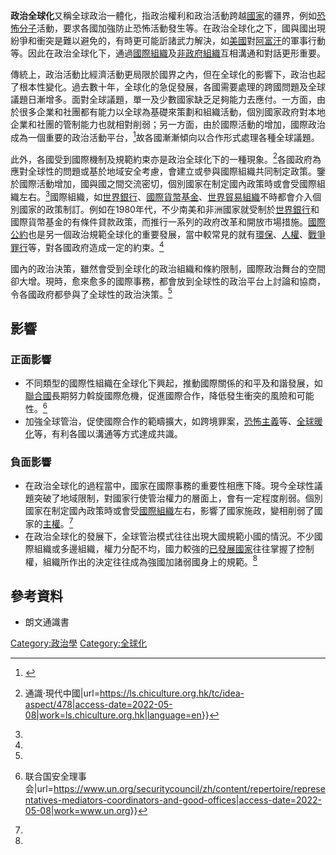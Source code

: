 {{article issues|
{{Disputed|time=2011-06-09T01:06:52+00:00}}
{{Expert|time=2011-06-09T01:06:52+00:00}}
}}

'''政治全球化'''又稱全球政治一體化，指政治權利和政治活動跨越[[國家|國家]]的疆界，例如[[恐怖分子|恐怖分子]]活動，要求各國加強防止恐怖活動發生等。在政治全球化之下，國與國出現紛爭和衝突是難以避免的，有時更可能訢諸武力解決，如[[美國|美國]]對[[阿富汗|阿富汗]]的軍事行動等。因此在政治全球化下，通過[[國際組織|國際組織]]及[[非政府組織|非政府組織]]互相溝通和對話更形重要。

傳統上，政治活動比經濟活動更局限於國界之內，但在全球化的影響下，政治也起了根本性變化。過去數十年，全球化的急促發展，各國需要處理的跨國問題及全球議題日漸增多。面對全球議題，單一及少數國家缺乏足夠能力去應付。一方面，由於很多企業和社團都有能力以全球為基礎來策劃和組織活動，個別國家政府對本地企業和社團的管制能力也就相對削弱；另一方面，由於國際活動的增加，國際政治成為一個重要的政治活動平台，<ref name=":0">{{Cite web|title=課題一：了解全球化|url=https://www.cuhk.edu.hk/hkiaps/pprc/LS/globalization/1_c.htm|access-date=2022-05-08|work=www.cuhk.edu.hk}}</ref>故各國漸漸傾向以合作形式處理各種全球議題。

此外，各國受到國際機制及規範約束亦是政治全球化下的一種現象。<ref name=":1">{{Cite web|title=政治全球化 {{!}} 通識·現代中國|url=https://ls.chiculture.org.hk/tc/idea-aspect/478|access-date=2022-05-08|work=ls.chiculture.org.hk|language=en}}</ref>各國政府為應對全球性的問題或基於地域安全考慮，會建立或參與國際組織共同制定政策。鑒於國際活動增加，國與國之間交流密切，個別國家在制定國內政策時或會受國際組織左右。<ref name=":1" />國際組織，如[[世界银行|世界銀行]]、[[國際貨幣基金組織|國際貨幣基金]]、[[世界贸易组织|世界貿易組織]]不時都會介入個別國家的政策制訂。例如在1980年代，不少南美和非洲國家就受制於[[世界银行|世界銀行]]和國際貨幣基金的有條件貸款政策，而推行一系列的政府改革和開放市場措施。[[國際公約|國際公約]]也是另一個政治規範全球化的重要發展，當中較常見的就有[[環保|環保]]、[[人权|人權]]、[[战争罪|戰爭罪行]]等，對各國政府造成一定的約束。<ref name=":0" />

國內的政治決策，雖然會受到全球化的政治組織和條約限制，國際政治舞台的空間卻大增。現時，愈來愈多的國際事務，都會放到全球性的政治平台上討論和協商，令各國政府都參與了全球性的政治決策。<ref name=":0" />

== 影響 ==

=== 正面影響 ===
* 不同類型的國際性組織在全球化下興起，推動國際關係的和平及和諧發展，如[[联合国|聯合國]]長期努力斡旋國際危機，促進國際合作，降低發生衝突的風險和可能性。<ref>{{Cite web|title=代表、调解员、协调员和斡旋 {{!}} 联合国安全理事会|url=https://www.un.org/securitycouncil/zh/content/repertoire/representatives-mediators-coordinators-and-good-offices|access-date=2022-05-08|work=www.un.org}}</ref>
* 加強全球管治，促使國際合作的範疇擴大，如跨境罪案，[[恐怖主义|恐怖主義]]等、[[全球变暖|全球暖化]]等，有利各國以溝通等方式達成共識。

=== 負面影響 ===
* 在政治全球化的過程當中，國家在國際事務的重要性相應下降。現今全球性議題突破了地域限制，對國家行使管治權力的層面上，會有一定程度削弱。個別國家在制定國內政策時或會受[[国际组织|國際組織]]左右，影響了國家施政，變相削弱了國家的[[主權|主權]]。<ref name=":1" />
* 在政治全球化的發展下，全球管治模式往往出現大國規範小國的情況。不少國際組織或多邊組織，權力分配不均，國力較強的[[已開發國家|已發展國家]]往往掌握了控制權，組織所作出的決定往往成為強國加諸弱國身上的規範。<ref name=":1" />

==參考資料==
*朗文通識書
<references />{{全球化|state=collapsed}}
[[Category:政治學|Category:政治學]]
[[Category:全球化|Category:全球化]]
